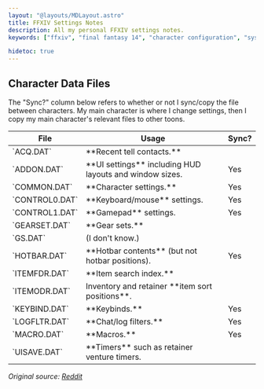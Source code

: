 ```yaml
---
layout: "@layouts/MDLayout.astro"
title: FFXIV Settings Notes
description: All my personal FFXIV settings notes.
keywords: ["ffxiv", "final fantasy 14", "character configuration", "system configuration", "technical"]

hidetoc: true
---
```




## Character Data Files

The "Sync?" column below refers to whether or not I sync/copy the file between characters. My main character is where I change settings, then I copy my main character's relevant files to other toons.

<table class="general">
    <thead>
        <tr>
            <th>File</th>
            <th>Usage</th>
            <th>Sync?</th>
        </tr>
    </thead>
    <tbody>
        <tr>
            <td>`ACQ.DAT`</td>
            <td>**Recent tell contacts.**</td>
            <td></td>
        </tr>
        <tr>
            <td>`ADDON.DAT`</td>
            <td>**UI settings** including HUD layouts and window sizes.</td>
            <td>Yes</td>
        </tr>
        <tr>
            <td>`COMMON.DAT`</td>
            <td>**Character settings.**</td>
            <td>Yes</td>
        </tr>
        <tr>
            <td>`CONTROL0.DAT`</td>
            <td>**Keyboard/mouse** settings.</td>
            <td>Yes</td>
        </tr>
        <tr>
            <td>`CONTROL1.DAT`</td>
            <td>**Gamepad** settings.</td>
            <td>Yes</td>
        </tr>
        <tr>
            <td>`GEARSET.DAT`</td>
            <td>**Gear sets.**</td>
            <td></td>
        </tr>
        <tr>
            <td>`GS.DAT`</td>
            <td>(I don't know.)</td>
            <td></td>
        </tr>
        <tr>
            <td>`HOTBAR.DAT`</td>
            <td>**Hotbar contents** (but not hotbar positions).</td>
            <td>Yes</td>
        </tr>
        <tr>
            <td>`ITEMFDR.DAT`</td>
            <td>**Item search index.**</td>
            <td></td>
        </tr>
        <tr>
            <td>`ITEMODR.DAT`</td>
            <td>Inventory and retainer **item sort positions**.</td>
            <td></td>
        </tr>
        <tr>
            <td>`KEYBIND.DAT`</td>
            <td>**Keybinds.**</td>
            <td>Yes</td>
        </tr>
        <tr>
            <td>`LOGFLTR.DAT`</td>
            <td>**Chat/log filters.**</td>
            <td>Yes</td>
        </tr>
        <tr>
            <td>`MACRO.DAT`</td>
            <td>**Macros.**</td>
            <td>Yes</td>
        </tr>
        <tr>
            <td>`UISAVE.DAT`</td>
            <td>**Timers** such as retainer venture timers.</td>
            <td></td>
        </tr>
    </tbody>
</table>

*Original source: [Reddit](https://www.reddit.com/r/ffxiv/comments/2o9axc/ffxiv_character_data_files/)*

